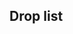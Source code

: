 ==Drop list==
<!--
AUTOGENERATED, leave a comment on this subpage if you have found any issues
(incorrect or missing info, non-optimal order, etc.)
-->
{{Section}}
{{DropList
|no_legend = true
|filter_button = true
|nodes = W, Y, Z
|boss = Z
|Akigumo: Z/Casual{Casual: 2.1% (58/2797) / Easy: 2% (320/16120) / Medium: 1.9% (409/21344) / Hard: 1.9% (776/40744)}
|Akitsushima: Y/Casual{Casual: S 1% (6/596) / Easy: S 1.6% (54/3392) / Medium: S 2.9% (104/3648) / Hard: S 2.5% (155/6116)} S
|Asagumo: Y/Casual{Casual: S 1.8% (11/596) / Easy: S 1.4% (46/3392) / Medium: S 3% (110/3648) / Hard: S 2.8% (174/6116)} S
|Atago: Z/Casual{Casual: 6.9% (192/2797) / Easy: 6% (965/16120) / Medium: 6.1% (1311/21344) / Hard: 6.1% (2469/40744)}
|Chikuma: Z/Casual{Casual: 1.8% (50/2797) / Easy: 2% (322/16120) / Medium: 2.1% (439/21344) / Hard: 2.1% (836/40744)}
|Fujinami: Z/Casual{Casual: 4.2% (118/2797) / Easy: 3.7% (594/16120) / Medium: 4.2% (889/21344) / Hard: 3.9% (1605/40744)}
|Fusou: W/Casual{Casual: S 1.7% (48/2837) / Easy: S 1.4% (241/16674) / Medium: S 1.3% (286/21418) / Hard: S 1.5% (594/38662)} S, Y/Casual{Casual: S 0.8% (5/596) / Easy: S 1.5% (51/3392) / Medium: S 1.2% (45/3648) / Hard: S 1.8% (110/6116)} S
|Haruna: Z/Casual{Casual: S 2.4% (65/2655) / Easy: 2.3% (376/16120) / Medium: 3% (645/21344) / Hard: 2.9% (1187/40744)}
|Hiei: Z/Casual{Casual: S 1.7% (46/2655) / Easy: S 2% (294/14520) / Medium: S 2% (387/19757) / Hard: S 1.9% (604/31401)} S
|Hiyou: Z/Casual{Casual: 2% (56/2797) / Easy: 1.8% (298/16120) / Medium: 2% (424/21344) / Hard: 2% (808/40744)}
|Hyuuga: W/Casual{Casual: S 1.8% (51/2837) / Easy: S 1.4% (236/16674) / Medium: S 1.4% (306/21418) / Hard: S 1.3% (507/38662)} S, Y/Casual{Casual: S 1.2% (7/596) / Easy: S 1.3% (43/3392) / Medium: S 1.3% (49/3648) / Hard: S 1.2% (73/6116)} S, Z/Casual{Casual: S 2.1% (57/2655) / Easy: S 2% (287/14520) / Medium: S 1.8% (351/19757) / Hard: S 1.9% (612/31401)} S
|Ise: W/Medium{Medium: S 1.4% (303/21418) / Hard: S 1.3% (520/38662)} S, Y/Casual{Casual: S 1% (6/596) / Easy: S 1.3% (43/3392) / Medium: S 1.6% (57/3648) / Hard: S 1.5% (94/6116)} S, Z/Casual{Casual: S 1.6% (43/2655) / Easy: S 2% (287/14520) / Medium: S 1.8% (365/19757) / Hard: S 2.2% (704/31401)} S
|Junyou: Z/Casual{Casual: 2.1% (58/2797) / Easy: 1.9% (300/16120) / Medium: 2% (422/21344) / Hard: 2% (796/40744)}
|Kamoi: Y/Casual{Casual: S 1.8% (11/596) / Easy: S 1.4% (49/3392) / Medium: S 1.5% (54/3648) / Hard: S 2.5% (151/6116)} S
|Katsuragi: Z/Casual{Casual: S 2.2% (59/2655) / Easy: S 2% (285/14520) / Medium: S 1.8% (362/19757) / Hard: S 3.7% (1175/31401)} S
|Kinu: Z/Casual{Casual: 3.7% (103/2797) / Easy: 4.1% (656/16120) / Medium: 4.1% (873/21344) / Hard: 4% (1639/40744)}
|Kinugasa: Z/Casual{Casual: S 2.3% (61/2655) / Easy: 2% (323/16120) / Medium: 2% (435/21344) / Hard: 1.9% (775/40744)}
|Kirishima: Z/Casual{Casual: S 2.1% (56/2655) / Easy: S 2.2% (318/14520) / Medium: S 1.9% (384/19757) / Hard: S 1.9% (608/31401)} S
|Kongou: Z/Casual{Casual: S 2.5% (67/2655) / Easy: 2.3% (368/16120) / Medium: 3.3% (705/21344) / Hard: 3% (1229/40744)}
|Kuma: W/Casual{Casual: S 1.3% (37/2837) / Easy: S 1.3% (225/16674) / Medium: S 1.3% (284/21418) / Hard: S 1.4% (524/38662)} S, Y/Casual{Casual: S 2.2% (13/596) / Easy: S 1.1% (38/3392) / Medium: S 1.7% (61/3648) / Hard: S 1.7% (103/6116)} S, Z/Casual{Casual: 2.4% (68/2797) / Easy: 1.8% (296/16120) / Medium: 1.9% (413/21344) / Hard: 0.5% (207/40744)}
|Kunashiri: Z/Casual{Casual: 4.7% (131/2797) / Easy: 5.3% (854/16120) / Medium: 6.4% (1367/21344) / Hard: 5.6% (2281/40744)}
|Makigumo: Z/Casual{Casual: 2.1% (59/2797) / Easy: 2.1% (335/16120) / Medium: 2% (418/21344) / Hard: 1.9% (784/40744)}
|Matsuwa: Z/Casual{Casual: 3.1% (88/2797) / Easy: 4.9% (795/16120) / Medium: 6.1% (1298/21344) / Hard: 5.5% (2253/40744)}
|Mizuho: Y/Casual{Casual: S 1.2% (7/596) / Easy: S 1.4% (48/3392) / Medium: S 1.5% (56/3648) / Hard: S 1.3% (79/6116)} S
|Mogami: W/Hard{Hard: S 1.4% (548/38662)} S, Y/Casual{Casual: S 2.3% (14/596) / Easy: S 2.8% (95/3392) / Medium: S 2.7% (100/3648) / Hard: S 2.9% (179/6116)} S, Z/Casual{Casual: 2.3% (63/2797) / Easy: 2% (321/16120) / Medium: 1.9% (401/21344) / Hard: 2.1% (839/40744)}
|Mutsu: Z/Casual{Casual: S 1.5% (41/2655) / Easy: S 1.8% (265/14520) / Medium: S 1.9% (374/19757) / Hard: S 1.9% (597/31401)} S
|Myoukou: Z/Casual{Casual: 1.4% (40/2797) / Easy: 1.9% (310/16120) / Medium: 2.2% (476/21344) / Hard: 1.9% (791/40744)}
|Naganami: Z/Casual{Casual: 1.8% (51/2797) / Easy: 2.1% (334/16120) / Medium: 2.2% (463/21344) / Hard: 1.8% (740/40744)}
|Nagara: W/Casual{Casual: S 1.8% (50/2837) / Easy: S 1.2% (200/16674) / Medium: S 1.3% (274/21418) / Hard: S 1.4% (552/38662)} S, X/Hard{Hard: S 1.7% (94/5540)} S, Y/Casual{Casual: S 1.5% (9/596) / Easy: S 1.6% (55/3392) / Medium: S 1.4% (52/3648) / Hard: S 1.5% (89/6116)} S, Z/Casual{Casual: 4% (111/2797) / Easy: 3.9% (630/16120) / Medium: 2.1% (438/21344) / Hard: 2.4% (992/40744)}
|Nagato: Z/Casual{Casual: S 2% (53/2655) / Easy: S 2.2% (315/14520) / Medium: S 2.2% (426/19757) / Hard: S 2% (631/31401)} S
|Noshiro: Z/Casual{Casual: S 1.8% (48/2655) / Easy: S 2.2% (313/14520) / Medium: S 2.1% (423/19757) / Hard: S 2.3% (727/31401)} S
|Nowaki: Z/Casual{Casual: S 2.3% (60/2655) / Easy: S 2% (288/14520) / Medium: S 2% (391/19757) / Hard: S 2.2% (677/31401)} S
|Okinami: Z/Casual{Casual: S 3.6% (95/2655) / Easy: S 3.9% (571/14520) / Medium: S 3.9% (780/19757) / Hard: S 3.9% (1224/31401)} S
|Ooyodo: Z/Casual{Casual: S 2.3% (60/2655) / Easy: 2% (322/16120) / Medium: 2% (434/21344) / Hard: 2% (822/40744)}
|Ryuujou: Z/Casual{Casual: 2.3% (63/2797) / Easy: 2.1% (341/16120) / Medium: 1.9% (395/21344) / Hard: 2.1% (843/40744)}
|Sendai: W/Casual{Casual: S 1.4% (40/2837) / Easy: S 1.4% (234/16674) / Medium: S 1.4% (301/21418) / Hard: S 1.4% (543/38662)} S, X/Casual{Casual: S 1.3% (5/399) / Easy: S 1.5% (33/2266) / Medium: S 1.3% (36/2740) / Hard: S 0.9% (52/5540)} S, Y/Casual{Casual: S 1% (6/596) / Easy: S 1.5% (51/3392) / Medium: 1.5% (85/5499) / Hard: 1.2% (122/10554)}, Z/Casual{Casual: 2% (55/2797) / Easy: 1.9% (311/16120) / Medium: 2% (435/21344) / Hard: 2.1% (855/40744)}
|Takao: Z/Casual{Casual: 5.6% (157/2797) / Easy: 5.9% (946/16120) / Medium: 6.1% (1304/21344) / Hard: 6.1% (2471/40744)}
|Tone: Z/Casual{Casual: 1.8% (50/2797) / Easy: 2.1% (339/16120) / Medium: 2% (425/21344) / Hard: 2% (828/40744)}
|Yahagi: Z/Casual{Casual: S 4% (107/2655) / Easy: S 4.2% (604/14520) / Medium: S 4% (788/19757) / Hard: S 3.9% (1215/31401)} S
|Yamagumo: Y/Casual{Casual: S 1.5% (9/596) / Easy: S 2.5% (86/3392) / Medium: S 3% (111/3648) / Hard: S 3% (181/6116)} S
|Yamashiro: W/Casual{Casual: S 1.3% (38/2837) / Easy: S 1.3% (215/16674) / Medium: S 1.5% (313/21418) / Hard: S 1.4% (536/38662)} S, Y/Casual{Casual: S 1.7% (10/596) / Easy: S 1.5% (52/3392) / Medium: S 1.8% (65/3648) / Hard: S 1.5% (92/6116)} S
|Yuugumo: Z/Casual{Casual: 2% (56/2797) / Easy: 2.1% (340/16120) / Medium: 2.1% (448/21344) / Hard: 2.1% (867/40744)}
}}
{{SectionEnd}}